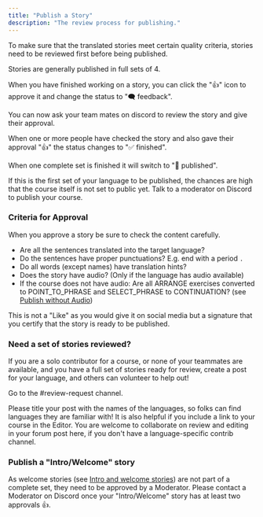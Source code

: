 ```yaml
---
title: "Publish a Story"
description: "The review process for publishing."
---
```


To make sure that the translated stories meet certain quality criteria,
stories need to be reviewed first before being published.

Stories are generally published in full sets of 4.

When you have finished working on a story, you can click the "👍" icon to approve it and change the status to "🗨 feedback".

You can now ask your team mates on discord to review the story and give their approval.

When one or more people have checked the story and also gave their approval "👍" the status changes to "✅ finished".

When one complete set is finished it will switch to "📢 published".

<Info>If this is the first set of your language to be published,
the chances are high that the course itself is not set to public yet. Talk to
a moderator on Discord to publish your course.</Info>

### Criteria for Approval
When you approve a story be sure to check the content carefully.

- Are all the sentences translated into the target language?
- Do the sentences have proper punctuations? E.g. end with a period `.`
- Do all words (except names) have translation hints?
- Does the story have audio? (Only if the language has audio available)
- If the course does not have audio: Are all ARRANGE exercises converted to POINT_TO_PHRASE and SELECT_PHRASE to CONTINUATION? (see [Publish without Audio](https://duostories.org/docs/story-publishing/without_tts))

<Info>This is not a "Like" as you would give it on social media but a signature
      that you certify that the story is ready to be published.</Info>

### Need a set of stories reviewed?
If you are a solo contributor for a course, or none of your teammates are available, and you have a full set of stories ready for review, create a post for your language, and others can volunteer to help out!

Go to the <Channel href="https://discord.com/channels/726701782075572277/1114267302825824368">#review-request</Channel> channel.

Please title your post with the names of the languages, so folks can find languages they are familiar with! It is also helpful if you include a link to your course in the Editor. You are welcome to collaborate on review and editing in your forum post here, if you don't have a language-specific contrib channel.

### Publish a "Intro/Welcome" story
As welcome stories (see [Intro and welcome stories](https://duostories.org/docs/story-creation/import#intro-and-welcome-stories)) are not part
of a complete set, they need to be approved by a Moderator. Please contact a Moderator on Discord once your
"Intro/Welcome" story has at least two approvals 👍.
